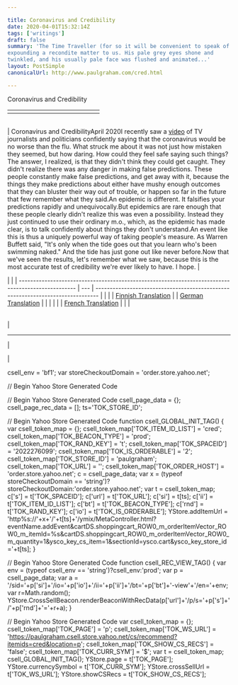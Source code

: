 ```yaml
---

title: Coronavirus and Credibility
date: 2020-04-01T15:32:14Z
tags: ['writings']
draft: false
summary: 'The Time Traveller (for so it will be convenient to speak of him) was
expounding a recondite matter to us. His pale grey eyes shone and
twinkled, and his usually pale face was flushed and animated...'
layout: PostSimple
canonicalUrl: http://www.paulgraham.com/cred.html

---
```


 <!-- 
 (new Image).src="https://store.yahoo.net/cgi-bin/refsd?e=http://www.paulgraham.com/cred.html&h=www.paulgraham.com&v=1.0&dr=" + escape(document.referrer); 
 -->

Coronavirus and Credibility

|     |     |     |     |     |     |     |     |     |     |     |     |     |
| --- | --- | --- | --- | --- | --- | --- | --- | --- | --- | --- | --- | --- |
|     |     |

|     |
| --- |

| Coronavirus and CredibilityApril 2020I recently saw a
[video](https://www.youtube.com/watch?v=NAh4uS4f78o)
of TV journalists and politicians confidently
saying that the coronavirus would be no worse than the flu. What
struck me about it was not just how mistaken they seemed, but how
daring. How could they feel safe saying such things?The answer, I realized, is that they didn't think they could get
caught. They didn't realize there was any danger in making false
predictions. These people constantly make false predictions, and
get away with it, because the things they make predictions about
either have mushy enough outcomes that they can bluster their way
out of trouble, or happen so far in the future that few remember
what they said.An epidemic is different. It falsifies your predictions rapidly and
unequivocally.But epidemics are rare enough that these people clearly
didn't realize this was even a possibility. Instead they just
continued to use their ordinary m.o., which, as the epidemic has
made clear, is to talk confidently about things they don't
understand.An event like this is thus a uniquely powerful way of taking people's
measure. As Warren Buffett said, "It's only when the tide goes out
that you learn who's been swimming naked." And the tide has just
gone out like never before.Now that we've seen the results, let's remember what we saw, because
this is the most accurate test of credibility we're ever likely to have. I hope. |

|                                                                                                    |
| -------------------------------------------------------------------------------------------------- | --- | ------------------------------------------------------------------------------- |
|                                                                                                    |
| [Finnish Translation](https://medium.com/brandin-kirjasto/koronavirus-ja-uskottavuus-6054bd52c335) |     | [German Translation](https://www.noahleidinger.com/unlisted/graham-coronavirus) |
|                                                                                                    |
|                                                                                                    |
| [French Translation](https://corrigan2.blogspot.com/p/coronavirus-et-credibilite-paul-graham.html) |
|                                                                                                    |

|     |
| --- |

|

---

|

|

csell_env = 'bf1';
var storeCheckoutDomain = 'order.store.yahoo.net';

// Begin Yahoo Store Generated Code

// Begin Yahoo Store Generated Code
csell_page_data = {}; csell_page_rec_data = []; ts='TOK_STORE_ID';

// Begin Yahoo Store Generated Code
function csell_GLOBAL_INIT_TAG() { var csell_token_map = {}; csell_token_map['TOK\_ITEM\_ID\_LIST'] = 'cred'; csell_token_map['TOK\_BEACON\_TYPE'] = 'prod'; csell_token_map['TOK\_RAND\_KEY'] = 't'; csell_token_map['TOK\_SPACEID'] = '2022276099'; csell_token_map['TOK\_IS\_ORDERABLE'] = '2'; csell_token_map['TOK\_STORE\_ID'] = 'paulgraham'; csell_token_map['TOK\_URL'] = ''; csell_token_map['TOK\_ORDER\_HOST'] = 'order.store.yahoo.net'; c = csell_page_data; var x = (typeof storeCheckoutDomain == 'string')?storeCheckoutDomain:'order.store.yahoo.net'; var t = csell_token_map; c['s'] = t['TOK\_SPACEID']; c['url'] = t['TOK\_URL']; c['si'] = t[ts]; c['ii'] = t['TOK\_ITEM\_ID\_LIST']; c['bt'] = t['TOK\_BEACON\_TYPE']; c['rnd'] = t['TOK\_RAND\_KEY']; c['io'] = t['TOK\_IS\_ORDERABLE']; YStore.addItemUrl = 'http%s://'+x+'/'+t[ts]+'/ymix/MetaController.html?eventName.addEvent&cartDS.shoppingcart_ROW0_m_orderItemVector_ROW0_m_itemId=%s&cartDS.shoppingcart_ROW0_m_orderItemVector_ROW0_m_quantity=1&ysco_key_cs_item=1&sectionId=ysco.cart&ysco_key_store_id='+t[ts]; }

// Begin Yahoo Store Generated Code
function csell_REC_VIEW_TAG() { var env = (typeof csell_env == 'string')?csell_env:'prod'; var p = csell_page_data; var a = '/sid='+p['si']+'/io='+p['io']+'/ii='+p['ii']+'/bt='+p['bt']+'-view'+'/en='+env; var r=Math.random(); YStore.CrossSellBeacon.renderBeaconWithRecData(p['url']+'/p/s='+p['s']+'/'+p['rnd']+'='+r+a); }

// Begin Yahoo Store Generated Code
var csell_token_map = {}; csell_token_map['TOK\_PAGE'] = 'p'; csell_token_map['TOK\_WS\_URL'] = 'https://paulgraham.csell.store.yahoo.net/cs/recommend?itemids=cred&location=p'; csell_token_map['TOK\_SHOW\_CS\_RECS'] = 'false'; csell_token_map['TOK\_CURR\_SYM'] = '$'; var t = csell_token_map; csell_GLOBAL_INIT_TAG(); YStore.page = t['TOK\_PAGE']; YStore.currencySymbol = t['TOK\_CURR\_SYM']; YStore.crossSellUrl = t['TOK\_WS\_URL']; YStore.showCSRecs = t['TOK\_SHOW\_CS\_RECS'];

